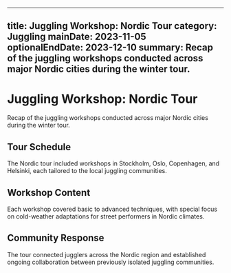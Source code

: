 
---
title: Juggling Workshop: Nordic Tour
category: Juggling
mainDate: 2023-11-05
optionalEndDate: 2023-12-10
summary: Recap of the juggling workshops conducted across major Nordic cities during the winter tour.
---

# Juggling Workshop: Nordic Tour

Recap of the juggling workshops conducted across major Nordic cities during the winter tour.

## Tour Schedule

The Nordic tour included workshops in Stockholm, Oslo, Copenhagen, and Helsinki, each tailored to the local juggling communities.

## Workshop Content

Each workshop covered basic to advanced techniques, with special focus on cold-weather adaptations for street performers in Nordic climates.

## Community Response

The tour connected jugglers across the Nordic region and established ongoing collaboration between previously isolated juggling communities.
